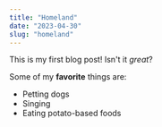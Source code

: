 ```yaml
---
title: "Homeland"
date: "2023-04-30"
slug: "homeland"
---
```


This is my first blog post! Isn't it *great*?

Some of my **favorite** things are:

* Petting dogs
* Singing
* Eating potato-based foods